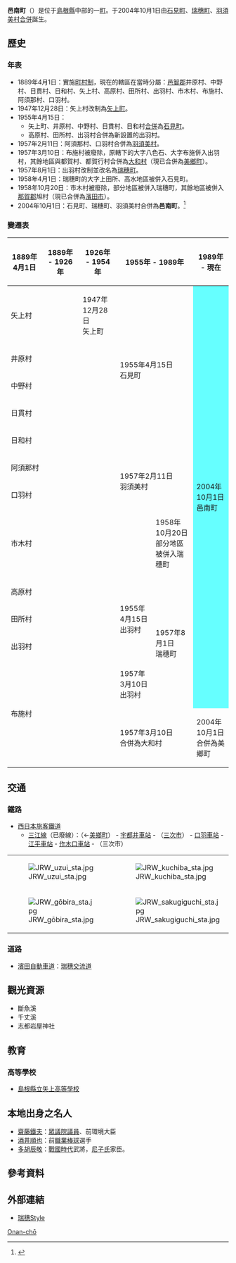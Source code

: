 {{日本町村
| 自治體名=邑南
| 町村=町
| 圖像 = [[File:Dangyokei.jpg|240px]]
| 圖像說明=[[斷魚溪|斷魚溪]]
| 町村章=[[File:Emblem_of_Onan.jpg|100px]]
| 日文原名=邑南町
| 平假名=おおなんちょう
| 羅馬字拼音=Ōnan-chō
| 都道府縣=島根縣
| 支廳=
| 郡=邑智郡
| 編號= 32449-3
| 面積=419.22
| 邊界未定=
| 人口=12,230
| 統計時間=2010年8月1日
| 自治體=[[濱田市|濱田市]]、[[江津市|江津市]]、[[川本町|川本町]]、[[美鄉町_(島根縣)|美鄉町]]<br />'''[[廣島縣|廣島縣]]'''：[[三次市|三次市]]、[[安藝高田市|安藝高田市]]、[[北廣島町|北廣島町]]
| 樹=[[赤松|赤松]]
| 花=[[櫻|櫻]]
| 鳥=
| 其他象徵物=
| 其他象徵=
| 首長=石橋良治
| 卸任日期=2012年10月30日
| 議員數=15
| 郵遞區號=696-0192
| 所在地=邑智郡邑南町矢上6000番地
| 電話號碼=855-95-1111
| 外部連結= http://www.town.ohnan.lg.jp/
| 經度=
| 緯度=
| 地圖=[[File:Onan_in_Shimane_Prefecture.png|250px]]
| 註記=人口：[http://www.town.ohnan.lg.jp/soumu/ohnan_popu.html 邑南町官方網頁]
}}
'''邑南町'''（{{jpn|j=邑南町|hg=おおなんちょう|rm=Ōnan chō|f=y}}）是位于[[島根縣|島根縣]]中部的一[[町|町]]。于2004年10月1日由[[石見町|石見町]]、[[瑞穗町_(島根縣)|瑞穗町]]、[[羽須美村|羽須美村]][[市町村合併|合併]]誕生。

==歷史==
===年表===
* 1889年4月1日：實施[[町村制|町村制]]，現在的轄區在當時分屬：[[邑智郡|邑智郡]]井原村、中野村、日貫村、日和村、矢上村、高原村、田所村、出羽村、市木村、布施村、阿須那村、口羽村。
* 1947年12月28日：矢上村改制為[[矢上町|矢上町]]。
* 1955年4月15日：
** 矢上町、井原村、中野村、日貫村、日和村[[市町村合併|合併]]為[[石見町|石見町]]。
** 高原村、田所村、出羽村合併為新設置的出羽村。
* 1957年2月11日：阿須那村、口羽村合併為[[羽須美村|羽須美村]]。
* 1957年3月10日：布施村被廢除，原轄下的大字八色石、大字布施併入出羽村，其餘地區與都賀村、都賀行村合併為[[大和村_(島根縣)|大和村]]（現已合併為[[美鄉町|美鄉町]]）。
* 1957年8月1日：出羽村改制並改名為[[瑞穗町_(島根縣)|瑞穗町]]。
* 1958年4月1日：瑞穗町的大字上田所、高水地區被併入石見町。
* 1958年10月20日：市木村被廢除，部分地區被併入瑞穗町，其餘地區被併入[[那賀郡_(島根縣)|那賀郡]]旭村（現已合併為[[濱田市|濱田市]]）。
* 2004年10月1日：石見町、瑞穗町、羽須美村合併為'''邑南町'''。<ref>{{cite web| language =ja| publisher =邑南町公所| title =邑南町のプロフィール| url =http://www.town.ohnan.lg.jp/about/ohnan.html| author =| date =| accessdate =2010-11-01| deadurl =yes| archiveurl =https://web.archive.org/web/20100831195854/http://www.town.ohnan.lg.jp/about/ohnan.html| archivedate =2010-08-31}}</ref>

===變遷表===
{| class="wikitable" style="font-size:x-small"
! 1889年4月1日
! 1889年 - 1926年
! 1926年 - 1954年
! colspan=2 | 1955年 - 1989年
! 1989年 - 現在
! 現在
|-
| colspan=2 | 矢上村
| 1947年12月28日<br>矢上町
| rowspan=5 colspan=2 | 1955年4月15日<br>石見町 
| rowspan=12 colspan=2 style="background-color:#6ff;" | 2004年10月1日<br>邑南町
|-
| colspan=3 | 井原村
|-
| colspan=3 | 中野村
|-
| colspan=3 | 日貫村
|-
| colspan=3 | 日和村
|-
| colspan=3 | 阿須那村
| rowspan=2 colspan=2 | 1957年2月11日<br>羽須美村
|-
| colspan=3 | 口羽村
|-
| colspan=4 | 市木村
|1958年10月20日<br>部分地區被併入瑞穗町
|-
| colspan=3 | 高原村
| rowspan=3 | 1955年4月15日<br>出羽村
| rowspan=4 | 1957年8月1日<br>瑞穗町
|-
| colspan=3 | 田所村
|-
| colspan=3 | 出羽村
|-
| rowspan=2 colspan=3 | <br>布施村<br><br>
| 1957年3月10日<br>出羽村
|-
| colspan=2 | 1957年3月10日<br>合併為大和村
| colspan=2 | 2004年10月1日<br>合併為美鄉町
|}

==交通==
===鐵路===
* [[西日本旅客鐵道|西日本旅客鐵道]]
** [[三江線|三江線]]（已廢線）：（←[[美鄉町_(島根縣)|美鄉町]]） - [[宇都井車站|宇都井車站]] - （[[三次市|三次市]]） - [[口羽車站|口羽車站]] - [[江平車站|江平車站]] - [[作木口車站|作木口車站]] - （三次市）

{| border="0" 
|- 
| [[File:JRW_uzui_sta.jpg|thumb]] ||[[File:JRW_kuchiba_sta.jpg|thumb]] 
|- 
| [[File:JRW_gōbira_sta.jpg|thumb]] ||[[File:JRW_sakugiguchi_sta.jpg|thumb]] 
|}

===道路===
* [[濱田自動車道|濱田自動車道]]：[[瑞穗交流道_(島根縣)|瑞穗交流道]]

==觀光資源==
* 斷魚溪
* 千丈溪
* 志都岩屋神社

==教育==
===高等學校===
* [[島根縣立矢上高等學校|島根縣立矢上高等學校]]

==本地出身之名人==
* [[齋藤鐵夫|齋藤鐵夫]]：[[眾議院_(日本)|眾議院]][[議員|議員]]、前環境大臣
* [[酒井順也|酒井順也]]：前[[職業棒球|職業棒球]]選手
* [[多胡辰敬|多胡辰敬]]：[[戰國時代_(日本)|戰國時代]]武將，[[尼子氏|尼子氏]]家臣。

== 參考資料 ==
{{Reflist}}

==外部連結==
{{commonscat|Onan, Shimane}}
* {{Ja}} [http://www.mizuho-style.com/ 瑞穗Style] {{Wayback|url=http://www.mizuho-style.com/ |date=20190628035749 }}

{{島根縣}}
{{Authority control}}
[[Category:島根縣的市町村|Onan-chō]]